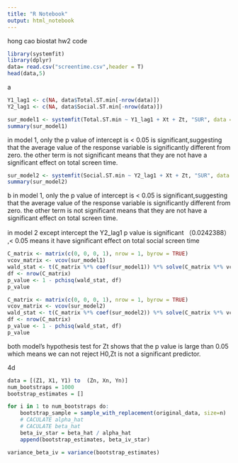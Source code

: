 ---
title: "R Notebook"
output: html_notebook
---
hong cao
 biostat hw2 code


```{r}
library(systemfit)
library(dplyr)
data= read.csv("screentime.csv",header = T)
head(data,5)
```
a
```{r}
Y1_lag1 <- c(NA, data$Total.ST.min[-nrow(data)])
Y2_lag1 <- c(NA, data$Social.ST.min[-nrow(data)])
```

```{r}
sur_model1 <- systemfit(Total.ST.min ~ Y1_lag1 + Xt + Zt, "SUR", data = data)
summary(sur_model1)
```
in model 1, only the p value of intercept is < 0.05 is significant,suggesting that the average value of the response variable is significantly different from zero. the other term is not significant means that they are not have a significant effect on total screen time.
```{r}
sur_model2 <- systemfit(Social.ST.min ~ Y2_lag1 + Xt + Zt, "SUR", data = data)
summary(sur_model2)
```
b
in model 1, only the p value of intercept is < 0.05 is significant,suggesting that the average value of the response variable is significantly different from zero. the other term is not significant means that they are not have a significant effect on total screen time.

in model 2 except intercept the Y2_lag1 p value is significant （0.0242388） ,< 0.05 means it have significant effect on total social screen time


```{r}
C_matrix <- matrix(c(0, 0, 0, 1), nrow = 1, byrow = TRUE)
vcov_matrix <- vcov(sur_model1)
wald_stat <- t(C_matrix %*% coef(sur_model1)) %*% solve(C_matrix %*% vcov_matrix %*% t(C_matrix)) %*% (C_matrix %*% coef(sur_model1))
df <- nrow(C_matrix)
p_value <- 1 - pchisq(wald_stat, df)
p_value
```
```{r}
C_matrix <- matrix(c(0, 0, 0, 1), nrow = 1, byrow = TRUE)
vcov_matrix <- vcov(sur_model2)
wald_stat <- t(C_matrix %*% coef(sur_model2)) %*% solve(C_matrix %*% vcov_matrix %*% t(C_matrix)) %*% (C_matrix %*% coef(sur_model2))
df <- nrow(C_matrix)
p_value <- 1 - pchisq(wald_stat, df)
p_value
```
both model's hypothesis test for Zt shows that the p value is large than 0.05 which means we can not reject H0,Zt is not a significant predictor.



4d
```{r}
data = [(Z1, X1, Y1) to  (Zn, Xn, Yn)]
num_bootstraps = 1000
bootstrap_estimates = []

for i in 1 to num_bootstraps do:
    bootstrap_sample = sample_with_replacement(original_data, size=n)
    # CACULATE alpha_hat
    # CACULATE beta_hat
    beta_iv_star = beta_hat / alpha_hat
    append(bootstrap_estimates, beta_iv_star)

variance_beta_iv = variance(bootstrap_estimates)

```
